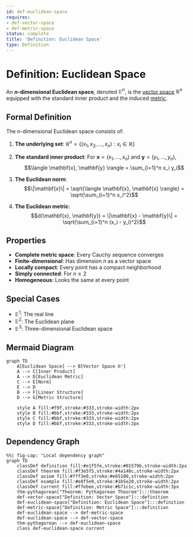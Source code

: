```yaml
---
id: def-euclidean-space
requires:
- def-vector-space
- def-metric-space
status: complete
title: 'Definition: Euclidean Space'
type: Definition
---
```


# Definition: Euclidean Space {#def-euclidean-space}

An **$n$-dimensional Euclidean space**, denoted $\mathbb{E}^n$, is the [vector space](../algebra/def-vector-space.qmd) $\mathbb{R}^n$ equipped with the standard inner product and the induced [metric](def-metric-space.qmd).

## Formal Definition

The $n$-dimensional Euclidean space consists of:

1. **The underlying set**: $\mathbb{R}^n = \{(x_1, x_2, \ldots, x_n) : x_i \in \mathbb{R}\}$

2. **The standard inner product**: For $\mathbf{x} = (x_1, \ldots, x_n)$ and $\mathbf{y} = (y_1, \ldots, y_n)$,
   $$\langle \mathbf{x}, \mathbf{y} \rangle = \sum_{i=1}^n x_i y_i$$

3. **The Euclidean norm**:
   $$\|\mathbf{x}\| = \sqrt{\langle \mathbf{x}, \mathbf{x} \rangle} = \sqrt{\sum_{i=1}^n x_i^2}$$

4. **The Euclidean metric**:
   $$d(\mathbf{x}, \mathbf{y}) = \|\mathbf{x} - \mathbf{y}\| = \sqrt{\sum_{i=1}^n (x_i - y_i)^2}$$

## Properties

- **Complete metric space**: Every Cauchy sequence converges
- **Finite-dimensional**: Has dimension $n$ as a vector space
- **Locally compact**: Every point has a compact neighborhood
- **Simply connected**: For $n \geq 2$
- **Homogeneous**: Looks the same at every point

## Special Cases

- $\mathbb{E}^1$: The real line
- $\mathbb{E}^2$: The Euclidean plane
- $\mathbb{E}^3$: Three-dimensional Euclidean space

## Mermaid Diagram

```mermaid
graph TD
    A[Euclidean Space] --> B[Vector Space ℝⁿ]
    A --> C[Inner Product]
    A --> D[Euclidean Metric]
    C --> E[Norm]
    E --> D
    B --> F[Linear Structure]
    D --> G[Metric Structure]

    style A fill:#f9f,stroke:#333,stroke-width:2px
    style B fill:#bbf,stroke:#333,stroke-width:2px
    style C fill:#bbf,stroke:#333,stroke-width:2px
    style D fill:#bbf,stroke:#333,stroke-width:2px
```

## Dependency Graph

```mermaid
%%| fig-cap: "Local dependency graph"
graph TD
    classDef definition fill:#e1f5fe,stroke:#01579b,stroke-width:2px
    classDef theorem fill:#f3e5f5,stroke:#4a148c,stroke-width:2px
    classDef axiom fill:#fff3e0,stroke:#e65100,stroke-width:2px
    classDef example fill:#e8f5e9,stroke:#1b5e20,stroke-width:2px
    classDef current fill:#ffebee,stroke:#b71c1c,stroke-width:3px
    thm-pythagorean["Theorem: Pythagorean Theorem"]:::theorem
    def-vector-space["Definition: Vector Space"]:::definition
    def-euclidean-space["Definition: Euclidean Space"]:::definition
    def-metric-space["Definition: Metric Space"]:::definition
    def-euclidean-space --> def-metric-space
    def-euclidean-space --> def-vector-space
    thm-pythagorean --> def-euclidean-space
    class def-euclidean-space current
```
